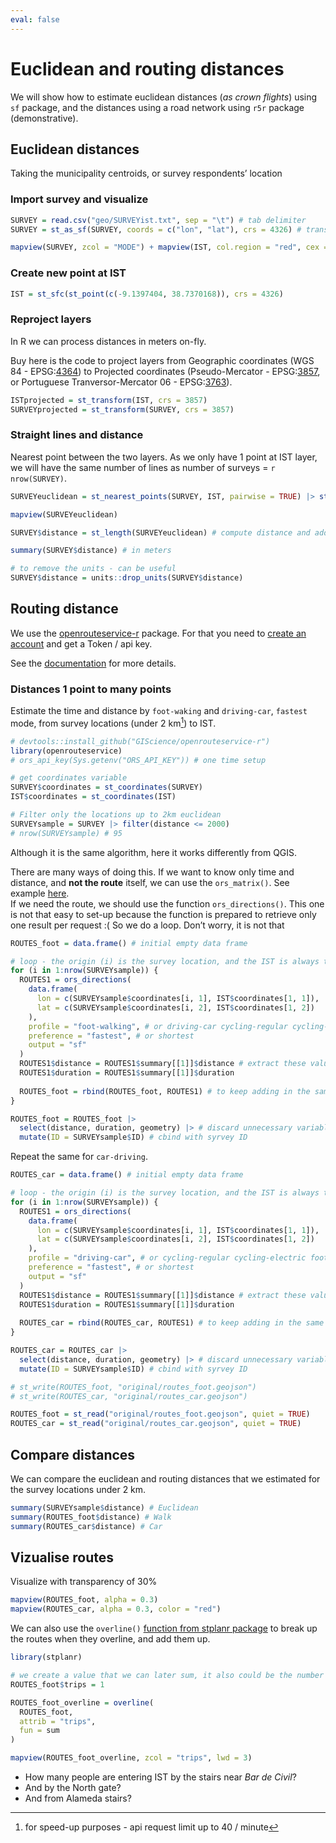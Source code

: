 ```yaml
---
eval: false
---
```



# Euclidean and routing distances

We will show how to estimate euclidean distances (*as crown flights*) using `sf` package, and the distances using a road network using `r5r` package (demonstrative).

## Euclidean distances

Taking the municipality centroids, or survey respondents' location

### Import survey and visualize

```r
SURVEY = read.csv("geo/SURVEYist.txt", sep = "\t") # tab delimiter
SURVEY = st_as_sf(SURVEY, coords = c("lon", "lat"), crs = 4326) # transform as geo data

mapview(SURVEY, zcol = "MODE") + mapview(IST, col.region = "red", cex = 12)
```


### Create new point at IST

```r
IST = st_sfc(st_point(c(-9.1397404, 38.7370168)), crs = 4326)
```


### Reproject layers

In R we can process distances in meters on-fly.

Buy here is the code to project layers from Geographic coordinates (WGS 84 - EPSG:[4364](https://epsg.io/4326)) to Projected coordinates (Pseudo-Mercator - EPSG:[3857](https://epsg.io/3857), or Portuguese Tranversor-Mercator 06 - EPSG:[3763](https://epsg.io/3763)).

```r
ISTprojected = st_transform(IST, crs = 3857)
SURVEYprojected = st_transform(SURVEY, crs = 3857)
```

### Straight lines and distance

Nearest point between the two layers. As we only have 1 point at IST layer, we will have the same number of lines as number of surveys = `r nrow(SURVEY)`.

```r
SURVEYeuclidean = st_nearest_points(SURVEY, IST, pairwise = TRUE) |> st_as_sf() # this creates lines

mapview(SURVEYeuclidean)

SURVEY$distance = st_length(SURVEYeuclidean) # compute distance and add directly in the first layer

summary(SURVEY$distance) # in meters

# to remove the units - can be useful
SURVEY$distance = units::drop_units(SURVEY$distance)
```


## Routing distance

We use the [openrouteservice-r](https://giscience.github.io/openrouteservice-r/) package. For that you need to [create an account](https://openrouteservice.org/dev/#/signup) and get a Token / api key.

See the [documentation](https://giscience.github.io/openrouteservice-r/articles/openrouteservice.html) for more details.

### Distances 1 point to many points

Estimate the time and distance by `foot-waking` and `driving-car`, `fastest` mode, from survey locations (under 2 km^[for speed-up purposes - api request limit up to 40 / minute]) to IST.

```r
# devtools::install_github("GIScience/openrouteservice-r")
library(openrouteservice)
# ors_api_key(Sys.getenv("ORS_API_KEY")) # one time setup

# get coordinates variable
SURVEY$coordinates = st_coordinates(SURVEY)
IST$coordinates = st_coordinates(IST)

# Filter only the locations up to 2km euclidean
SURVEYsample = SURVEY |> filter(distance <= 2000)
# nrow(SURVEYsample) # 95
```


Although it is the same algorithm, here it works differently from QGIS.

There are many ways of doing this. If we want to know only time and distance, and **not the route** itself, we can use the `ors_matrix()`. See example [here](https://web.tecnico.ulisboa.pt/~rosamfelix/gis/trips/timedistancematrix.html#Distance_and_time_matrix).  
If we need the route, we should use the function `ors_directions()`. This one is not that easy to set-up because the function is prepared to retrieve only one result per request :( So we do a loop. Don't worry, it is not that

```r
ROUTES_foot = data.frame() # initial empty data frame

# loop - the origin (i) is the survey location, and the IST is always the same destination
for (i in 1:nrow(SURVEYsample)) {
  ROUTES1 = ors_directions(
    data.frame(
      lon = c(SURVEYsample$coordinates[i, 1], IST$coordinates[1, 1]),
      lat = c(SURVEYsample$coordinates[i, 2], IST$coordinates[1, 2])
    ),
    profile = "foot-walking", # or driving-car cycling-regular cycling-electric
    preference = "fastest", # or shortest
    output = "sf"
  )
  ROUTES1$distance = ROUTES1$summary[[1]]$distance # extract these values from summary
  ROUTES1$duration = ROUTES1$summary[[1]]$duration
  
  ROUTES_foot = rbind(ROUTES_foot, ROUTES1) # to keep adding in the same df
}

ROUTES_foot = ROUTES_foot |>
  select(distance, duration, geometry) |> # discard unnecessary variables
  mutate(ID = SURVEYsample$ID) # cbind with syrvey ID
```

Repeat the same for `car-driving`.

```r
ROUTES_car = data.frame() # initial empty data frame

# loop - the origin (i) is the survey location, and the IST is always the same destination
for (i in 1:nrow(SURVEYsample)) {
  ROUTES1 = ors_directions(
    data.frame(
      lon = c(SURVEYsample$coordinates[i, 1], IST$coordinates[1, 1]),
      lat = c(SURVEYsample$coordinates[i, 2], IST$coordinates[1, 2])
    ),
    profile = "driving-car", # or cycling-regular cycling-electric foot-walking
    preference = "fastest", # or shortest
    output = "sf"
  )
  ROUTES1$distance = ROUTES1$summary[[1]]$distance # extract these values from summary
  ROUTES1$duration = ROUTES1$summary[[1]]$duration
  
  ROUTES_car = rbind(ROUTES_car, ROUTES1) # to keep adding in the same df
}

ROUTES_car = ROUTES_car |>
  select(distance, duration, geometry) |> # discard unnecessary variables
  mutate(ID = SURVEYsample$ID) # cbind with syrvey ID
```

```r
# st_write(ROUTES_foot, "original/routes_foot.geojson")
# st_write(ROUTES_car, "original/routes_car.geojson")

ROUTES_foot = st_read("original/routes_foot.geojson", quiet = TRUE)
ROUTES_car = st_read("original/routes_car.geojson", quiet = TRUE)
```

## Compare distances

We can compare the euclidean and routing distances that we estimated for the survey locations under 2 km.

```r
summary(SURVEYsample$distance) # Euclidean
summary(ROUTES_foot$distance) # Walk
summary(ROUTES_car$distance) # Car
```

## Vizualise routes

Visualize with transparency of 30%

```r
mapview(ROUTES_foot, alpha = 0.3)
mapview(ROUTES_car, alpha = 0.3, color = "red")
```

We can also use the `overline()` [function from stplanr package](https://docs.ropensci.org/stplanr/reference/overline.html) to break up the routes when they overline, and add them up.

```r
library(stplanr)

# we create a value that we can later sum, it also could be the number of trips represented by this route. in this case is only one respondent per route
ROUTES_foot$trips = 1 

ROUTES_foot_overline = overline(
  ROUTES_foot,
  attrib = "trips",
  fun = sum
)

mapview(ROUTES_foot_overline, zcol = "trips", lwd = 3)
```

*   How many people are entering IST by the stairs near *Bar de Civil*?  
*   And by the North gate?
*   And from Alameda stairs?